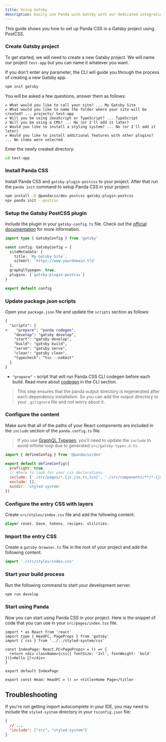 ```yaml
---
title: Using Gatsby
description: Easily use Panda with Gatsby with our dedicated integration.
---
```


This guide shows you how to set up Panda CSS in a Gatsby project using PostCSS.

<Steps>

### Create Gatsby project

To get started, we will need to create a new Gatsby project. We will name our project `test-app` but you can name it
whatever you want.

If you don't enter any parameter, the CLI will guide you through the process of creating a new Gatsby app.

```bash
npm init gatsby
```

You will be asked a few questions, answer them as follows:

```
✔ What would you like to call your site? ... My Gatsby Site
✔ What would you like to name the folder where your site will be created? ... projects/ test-app
✔ Will you be using JavaScript or TypeScript? ... TypeScript
✔ Will you be using a CMS? ... No (or I'll add it later)
✔ Would you like to install a styling system? ... No (or I'll add it later)
✔ Would you like to install additional features with other plugins? ... No items were selected
```

Enter the newly created directory:

```bash
cd test-app
```

### Install Panda CSS

Install Panda CSS and `gatsby-plugin-postcss` to your project. After that run the `panda init` command to setup Panda
CSS in your project.

```bash
npm install -D @pandacss/dev postcss gatsby-plugin-postcss
npx panda init --postcss
```

### Setup the Gatsby PostCSS plugin

Include the plugin in your `gatsby-config.ts` file. Check out the
[official documentation](https://www.gatsbyjs.com/plugins/gatsby-plugin-postcss/) for more information.

```ts {9} filename="gatsby-config.ts"
import type { GatsbyConfig } from 'gatsby'

const config: GatsbyConfig = {
  siteMetadata: {
    title: `My Gatsby Site`,
    siteUrl: `https://www.yourdomain.tld`
  },
  graphqlTypegen: true,
  plugins: [`gatsby-plugin-postcss`]
}

export default config
```

### Update package.json scripts

Open your `package.json` file and update the `scripts` section as follows:

```diff {3} filename="package.json"
{
  "scripts": {
+    "prepare": "panda codegen",
    "develop": "gatsby develop",
    "start": "gatsby develop",
    "build": "gatsby build",
    "serve": "gatsby serve",
    "clean": "gatsby clean",
    "typecheck": "tsc --noEmit"
  }
}
```

- `"prepare"` - script that will run Panda CSS CLI codegen before each build. Read more about
  [codegen](/docs/references/cli#panda-codegen) in the CLI section.

> This step ensures that the panda output directory is regenerated after each dependency installation. So you can add
> the output directory to your `.gitignore` file and not worry about it.

### Configure the content

Make sure that all of the paths of your React components are included in the `include` section of the `panda.config.ts`
file.

> If you use [GraphQL Typegen](/docs/how-to/local-development/graphql-typegen/), you'll need to update the `include` to
> avoid infinite loop due to generated `src/gatsby-types.d.ts`.

```js {6} filename="panda.config.ts"
import { defineConfig } from '@pandacss/dev'

export default defineConfig({
  preflight: true,
  // Where to look for your css declarations
  include: ['./src/pages/*.{js,jsx,ts,tsx}', './src/components/**/*.{js,jsx,ts,tsx}'],
  exclude: [],
  outdir: 'styled-system'
})
```

### Configure the entry CSS with layers

Create `src/styles/index.css` file and add the following content:

```css filename="src/styles/index.css"
@layer reset, base, tokens, recipes, utilities;
```

### Import the entry CSS

Create a `gatsby-browser.ts` file in the root of your project and add the following content:

```ts filename="gatsby-browser.ts"
import './src/styles/index.css'
```

### Start your build process

Run the following command to start your development server.

```bash
npm run develop
```

### Start using Panda

Now you can start using Panda CSS in your project. Here is the snippet of code that you can use in your
`src/pages/index.tsx` file.

```tsx {3, 7} filename="src/pages/index.tsx"
import * as React from 'react'
import type { HeadFC, PageProps } from 'gatsby'
import { css } from '../../styled-system/css'

const IndexPage: React.FC<PageProps> = () => {
  return <div className={css({ fontSize: '2xl', fontWeight: 'bold' })}>Hello 🐼!</div>
}

export default IndexPage

export const Head: HeadFC = () => <title>Home Page</title>
```

</Steps>

## Troubleshooting

If you're not getting import autocomplete in your IDE, you may need to include the `styled-system` directory in your
`tsconfig.json` file:

```json filename="tsconfig.json"
{
  // ...
  "include": ["src", "styled-system"]
}
```
